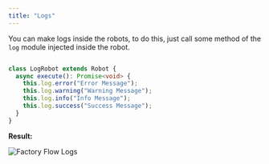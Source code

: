 ```yaml
---
title: "Logs"
---
```



You can make logs inside the robots, to do this, just call some method of the `log` module injected inside the robot.

```ts

class LogRobot extends Robot {
  async execute(): Promise<void> {
    this.log.error("Error Message");
    this.log.warning("Warning Message");
    this.log.info("Info Message");
    this.log.success("Success Message");
  }
}

```

<b>Result:</b>

<div className="center-image">
  <Image 
    src="/assets/docs/console-2.png" 
    width={392}
    height={214}
    quality={90}
    alt="Factory Flow Logs"
  />
</div>